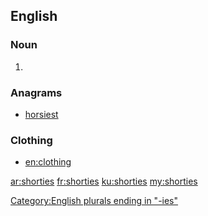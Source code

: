 ==English==

===Noun===
{{head|en|plural}}

# {{plural of|shorty|lang=en|nocat=1}}

===Anagrams===
* [[horsiest#English|horsiest]]

[[Category:English plurals ending in "-ies"]]
===Clothing===
* [[en:clothing]]

[[ar:shorties]]
[[fr:shorties]]
[[ku:shorties]]
[[my:shorties]]